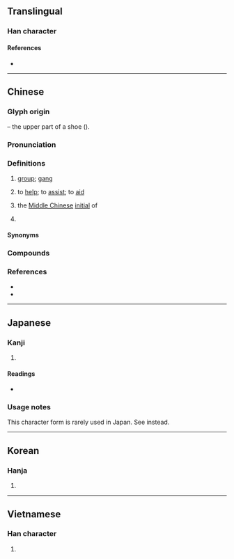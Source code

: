 {{also|帮|幇}}
{{character info}}
==Translingual==
{{Han simplified forms|幫|幇|帮}}

===Han character===
{{Han char|rn=50|rad=巾|as=14|sn=17|four=44227|canj=GIHAB|ids=⿱封帛}}

====References====
* {{Han ref|kx=0337.230|dkj=09125|dj=0644.280|hdz=10756.150|uh=5E6B|ud=24171|bh=C0B0|bd=49328}}

----

==Chinese==
{{zh-forms|s=帮|alt=幇,幚,邦-second round simplified}}

===Glyph origin===
{{Han etym}}
{{Han compound|封|帛|c1=p|c2=s|t2=silk|ls=psc}} – the upper part of a shoe ({{zh-l|*鞋幫}}).

===Pronunciation===
{{zh-pron
|m=bāng
|m-s=bang1
|dg=бон1
|c=bong1
|c-t=
|g=bong1
|h=pfs=pông;gd=bong1
|j=bon1
|mb=bó̤ng
|md=bŏng
|mn=pang/ml:pong/png
|mn_note=pang, pong - literary; png - vernacular
|mn-t=bang1
|w=1paan
|x=ban1
|mc=y
|oc=y
|ma=Zh-bang.ogg
|cat=n,v
}}

===Definitions===
{{zh-hanzi}}

# [[group]]; [[gang]]
#: {{zh-x|福建幫|{{w|Fujian gang|Fujian '''gang'''}}|C}}
# to [[help]]; to [[assist]]; to [[aid]]
# {{zh-div|母}} {{lb|zh|Chinese linguistics}} the [[Middle Chinese]] [[initial]] of {{ltc-l|幫}}
# {{lb|zh|Min Nan}} {{zh-classifier|[[schedule]]d forms of [[transportation]], such as [[flight]]s and [[train]]s}}
#: {{zh-syn|班}}

====Synonyms====
{{zh-syn-saurus|幫助}}

===Compounds===
{{zh-der|幫別|幫口|幫伙|幫貧|幫閑|幫襯|幫兒|丐幫|一幫|幫寸|幫教|不幫襯|幫補|幫夥|幫嘴|幫凶|幫狗吃食|單幫|廣府幫|幫助|廝幫|幫手|幫虎吃食|幫閑鑽懶|幫門戶|幫興|幫腔|幫湊|幫懶鑽閑|幫忙|幫廚|幫套|幫匪|幫冬|幫傭|幫倒忙|幫個場子|幫住|幫亂|幫帖|告幫|客幫|大幫|大力幫忙|幫浦|在幫|四人幫|幫辦|幫會|幫班|幫工|幫丁|幫派|洪幫|搭幫|拉幫|相幫|撂地幫|牙幫骨|穿幫|清幫|腮幫子|青幫|船幫|紅幫|落地幫|訪山幫|黑幫|馬幫|行幫|走單幫|鞋幫|開幫|鑽懶幫閑|跑單幫|幫子}}

===References===
* {{R:yue:Hanzi}}
* {{thcwd|12170}}

{{zh-cat|Elementary|Intermediate}}

----

==Japanese==

===Kanji===
{{ja-kanji|grade=|rs=巾14|shin=幇}}

# {{ja-kyujitai spelling of|幇}}

====Readings====
* {{ja-readings|on=[[ほう]] (hō)|kun=[[たすける]] (tasukeru)}}

===Usage notes===
This character form is rarely used in Japan. See {{l|ja|幇}} instead.

----

==Korean==

===Hanja===
{{ko-hanja|돕다|도울|방}}

# {{hanja form of|방|[[help]]}}

----

==Vietnamese==

===Han character===
{{vi-readings|reading=bang|rs=巾14}}

# {{rfdef|vi|sort=巾14}}